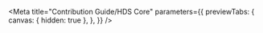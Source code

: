 

<Meta
  title="Contribution Guide/HDS Core"
  parameters={{
    previewTabs: {
      canvas: { hidden: true },
    },
  }}
/>

<HDSCore />
